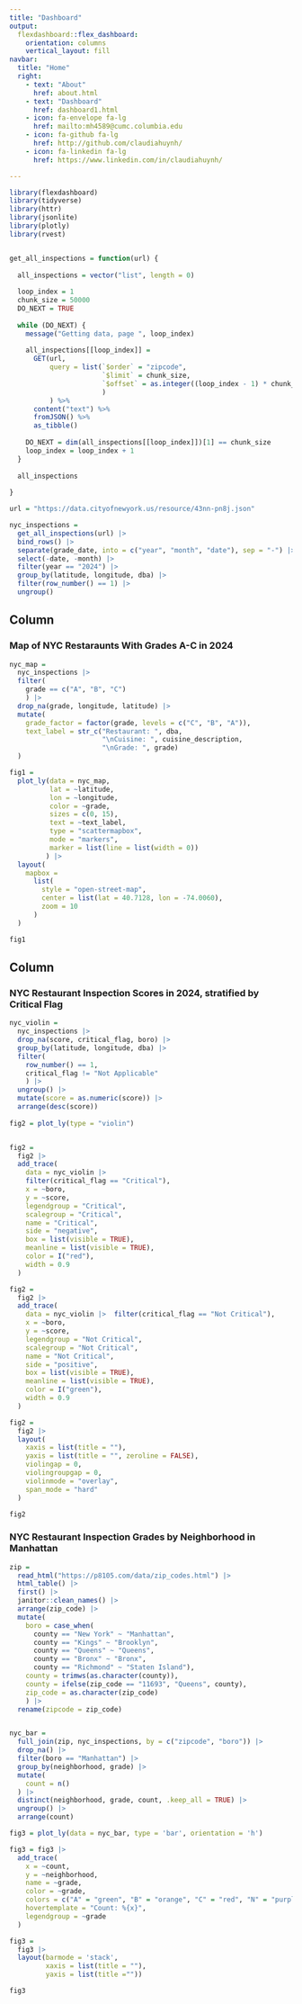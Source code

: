 ```yaml
---
title: "Dashboard"
output: 
  flexdashboard::flex_dashboard:
    orientation: columns
    vertical_layout: fill
navbar:
  title: "Home"
  right:
    - text: "About"
      href: about.html
    - text: "Dashboard"
      href: dashboard1.html
    - icon: fa-envelope fa-lg
      href: mailto:mh4589@cumc.columbia.edu
    - icon: fa-github fa-lg
      href: http://github.com/claudiahuynh/
    - icon: fa-linkedin fa-lg
      href: https://www.linkedin.com/in/claudiahuynh/

---
```


```r
library(flexdashboard)
library(tidyverse)
library(httr)
library(jsonlite)
library(plotly)
library(rvest)


get_all_inspections = function(url) {
  
  all_inspections = vector("list", length = 0)
  
  loop_index = 1
  chunk_size = 50000
  DO_NEXT = TRUE
  
  while (DO_NEXT) {
    message("Getting data, page ", loop_index)
    
    all_inspections[[loop_index]] = 
      GET(url,
          query = list(`$order` = "zipcode",
                       `$limit` = chunk_size,
                       `$offset` = as.integer((loop_index - 1) * chunk_size)
                       )
          ) %>%
      content("text") %>%
      fromJSON() %>%
      as_tibble()
    
    DO_NEXT = dim(all_inspections[[loop_index]])[1] == chunk_size
    loop_index = loop_index + 1
  }
  
  all_inspections
  
}

url = "https://data.cityofnewyork.us/resource/43nn-pn8j.json"

nyc_inspections = 
  get_all_inspections(url) |> 
  bind_rows() |> 
  separate(grade_date, into = c("year", "month", "date"), sep = "-") |> 
  select(-date, -month) |> 
  filter(year == "2024") |> 
  group_by(latitude, longitude, dba) |>
  filter(row_number() == 1) |> 
  ungroup() 
```


Column {data-width=550}
-----------------------------------------------------------------------

### Map of NYC Restaraunts With Grades A-C in 2024

```r
nyc_map = 
  nyc_inspections |> 
  filter(
    grade == c("A", "B", "C")
    ) |> 
  drop_na(grade, longitude, latitude) |> 
  mutate(
    grade_factor = factor(grade, levels = c("C", "B", "A")),  
    text_label = str_c("Restaurant: ", dba, 
                       "\nCuisine: ", cuisine_description,
                       "\nGrade: ", grade)
  )

fig1 =
  plot_ly(data = nyc_map,
          lat = ~latitude,
          lon = ~longitude,
          color = ~grade,
          sizes = c(0, 15),
          text = ~text_label,
          type = "scattermapbox",
          mode = "markers",
          marker = list(line = list(width = 0)) 
         ) |> 
  layout(
    mapbox = 
      list(
        style = "open-street-map", 
        center = list(lat = 40.7128, lon = -74.0060),
        zoom = 10
      )
  )

fig1

```

Column {data-width=450}
-----------------------------------------------------------------------

### NYC Restaurant Inspection Scores in 2024, stratified by Critical Flag

```r
nyc_violin =
  nyc_inspections |> 
  drop_na(score, critical_flag, boro) |> 
  group_by(latitude, longitude, dba) |> 
  filter(
    row_number() == 1,
    critical_flag != "Not Applicable"
    ) |> 
  ungroup() |>
  mutate(score = as.numeric(score)) |> 
  arrange(desc(score))
  
fig2 = plot_ly(type = "violin")


fig2 =
  fig2 |> 
  add_trace(
    data = nyc_violin |>  
    filter(critical_flag == "Critical"),
    x = ~boro,
    y = ~score,
    legendgroup = "Critical",
    scalegroup = "Critical",
    name = "Critical",
    side = "negative",
    box = list(visible = TRUE),
    meanline = list(visible = TRUE),
    color = I("red"),
    width = 0.9
  ) 

fig2 =
  fig2 |> 
  add_trace(
    data = nyc_violin |>  filter(critical_flag == "Not Critical"),
    x = ~boro,
    y = ~score,
    legendgroup = "Not Critical",
    scalegroup = "Not Critical",
    name = "Not Critical",
    side = "positive",
    box = list(visible = TRUE),
    meanline = list(visible = TRUE),
    color = I("green"),
    width = 0.9
  ) 

fig2 =
  fig2 |> 
  layout(
    xaxis = list(title = ""),
    yaxis = list(title = "", zeroline = FALSE),
    violingap = 0,
    violingroupgap = 0,
    violinmode = "overlay",
    span_mode = "hard"
  )

fig2


```

### NYC Restaurant Inspection Grades by Neighborhood in Manhattan

```r
zip = 
  read_html("https://p8105.com/data/zip_codes.html") |> 
  html_table() |> 
  first() |> 
  janitor::clean_names() |> 
  arrange(zip_code) |> 
  mutate(
    boro = case_when(
      county == "New York" ~ "Manhattan",
      county == "Kings" ~ "Brooklyn",
      county == "Queens" ~ "Queens",
      county == "Bronx" ~ "Bronx",
      county == "Richmond" ~ "Staten Island"),
    county = trimws(as.character(county)),
    county = ifelse(zip_code == "11693", "Queens", county),
    zip_code = as.character(zip_code)
    ) |> 
  rename(zipcode = zip_code)


nyc_bar = 
  full_join(zip, nyc_inspections, by = c("zipcode", "boro")) |> 
  drop_na() |> 
  filter(boro == "Manhattan") |> 
  group_by(neighborhood, grade) |> 
  mutate(
    count = n()
  ) |> 
  distinct(neighborhood, grade, count, .keep_all = TRUE) |> 
  ungroup() |> 
  arrange(count)

fig3 = plot_ly(data = nyc_bar, type = 'bar', orientation = 'h')

fig3 = fig3 |> 
  add_trace(
    x = ~count,
    y = ~neighborhood,
    name = ~grade, 
    color = ~grade,
    colors = c("A" = "green", "B" = "orange", "C" = "red", "N" = "purple", "P" = "blue", "Z" = "gray"),
    hovertemplate = "Count: %{x}",
    legendgroup = ~grade
  )

fig3 =
  fig3 |> 
  layout(barmode = 'stack',
         xaxis = list(title = ""),
         yaxis = list(title =""))

fig3
```

